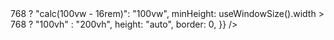 

<Bleed full>
  <Head><title>Public API | app.abg.garden</title></Head>
  <IframeResizer
    autoResize
    src={process.env.NEXT_PUBLIC_SWAGGER_DOCS_URL || "https://developer.abg.garden"}
    frameBorder="0"
    style={{
      width: useWindowSize().width > 768 ? "calc(100vw - 16rem)": "100vw",
      minHeight: useWindowSize().width > 768 ? "100vh" : "200vh",
      height: "auto",
      border: 0,
    }}
  />
</Bleed>
